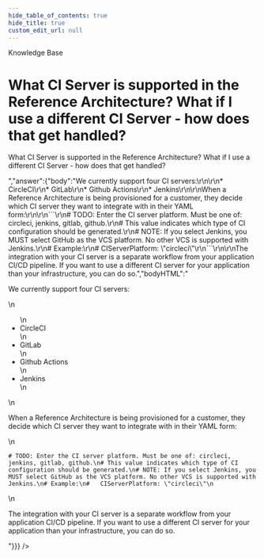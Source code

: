 ```yaml
---
hide_table_of_contents: true
hide_title: true
custom_edit_url: null
---
```



<CenterLayout>
<span className="searchCategory">Knowledge Base</span>
<h1>What CI Server is supported in the Reference Architecture? What if I use a different CI Server - how does that get handled?</h1>
<GitHub discussion={{"id":"D_kwDOF8slf84AO6__","number":242,"author":{"login":"marijakstrazdas"},"title":"What CI Server is supported in the Reference Architecture? What if I use a different CI Server - how does that get handled?","body":"What CI Server is supported in the Reference Architecture? What if I use a different CI Server - how does that get handled? ","bodyHTML":"<p dir=\"auto\">What CI Server is supported in the Reference Architecture? What if I use a different CI Server - how does that get handled?</p>","answer":{"body":"We currently support four CI servers:\r\n\r\n* CircleCI\r\n* GitLab\r\n* Github Actions\r\n* Jenkins\r\n\r\nWhen a Reference Architecture is being provisioned for a customer, they decide which CI server they want to integrate with in their YAML form:\r\n\r\n```\r\n# TODO: Enter the CI server platform. Must be one of: circleci, jenkins, gitlab, github.\r\n# This value indicates which type of CI configuration should be generated.\r\n# NOTE: If you select Jenkins, you MUST select GitHub as the VCS platform. No other VCS is supported with Jenkins.\r\n# Example:\r\n#   CIServerPlatform: \"circleci\"\r\n```\r\n\r\nThe integration with your CI server is a separate workflow from your application CI/CD pipeline. If you want to use a different CI server for your application than your infrastructure, you can do so.","bodyHTML":"<p dir=\"auto\">We currently support four CI servers:</p>\n<ul dir=\"auto\">\n<li>CircleCI</li>\n<li>GitLab</li>\n<li>Github Actions</li>\n<li>Jenkins</li>\n</ul>\n<p dir=\"auto\">When a Reference Architecture is being provisioned for a customer, they decide which CI server they want to integrate with in their YAML form:</p>\n<div class=\"snippet-clipboard-content notranslate position-relative overflow-auto\" data-snippet-clipboard-copy-content=\"# TODO: Enter the CI server platform. Must be one of: circleci, jenkins, gitlab, github.\n# This value indicates which type of CI configuration should be generated.\n# NOTE: If you select Jenkins, you MUST select GitHub as the VCS platform. No other VCS is supported with Jenkins.\n# Example:\n#   CIServerPlatform: &quot;circleci&quot;\"><pre class=\"notranslate\"><code># TODO: Enter the CI server platform. Must be one of: circleci, jenkins, gitlab, github.\n# This value indicates which type of CI configuration should be generated.\n# NOTE: If you select Jenkins, you MUST select GitHub as the VCS platform. No other VCS is supported with Jenkins.\n# Example:\n#   CIServerPlatform: \"circleci\"\n</code></pre></div>\n<p dir=\"auto\">The integration with your CI server is a separate workflow from your application CI/CD pipeline. If you want to use a different CI server for your application than your infrastructure, you can do so.</p>"}}} />

</CenterLayout>
  

<!-- ##DOCS-SOURCER-START
{
  "sourcePlugin": "github-discussions",
  "hash": "e20cab9d7ac63a5e79946617db29a277"
}
##DOCS-SOURCER-END -->
